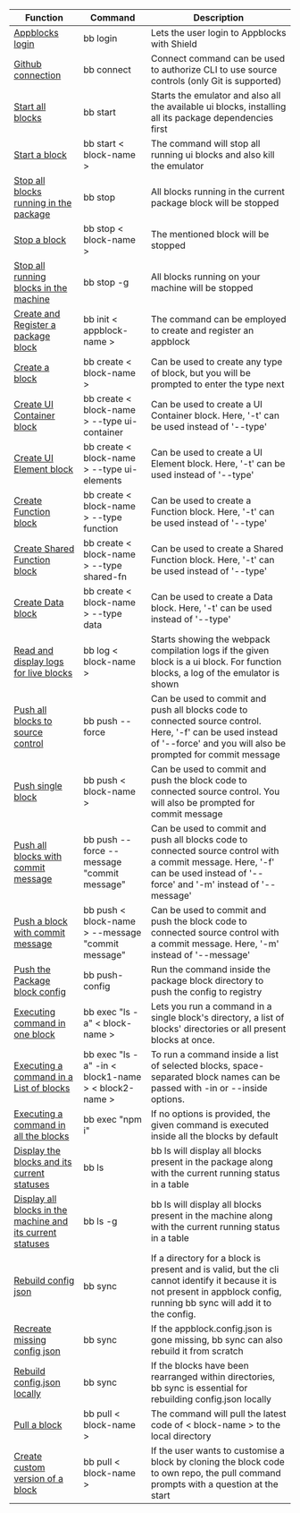  |Function      |Command      |Description        |
| ----------- | ----------------------- |---------- | 
| [Appblocks login](https://docs.appblocks.com/docs/bb-cli/Commands/bb-login) | bb login |  Lets the user login to Appblocks with Shield|
| [Github connection](https://docs.appblocks.com/docs/bb-cli/Commands/bb-connect)   | bb connect | Connect command can be used to authorize CLI to use source controls (only Git is supported) |
| [Start all blocks](https://docs.appblocks.com/docs/bb-cli/Commands/bb-start)   | bb start | Starts the emulator and also all the available ui blocks, installing all its package dependencies first|
| [Start a block](https://docs.appblocks.com/docs/bb-cli/Commands/bb-start#start-one-ui-block)   | bb start < block-name > |    The command will stop all running ui blocks and also kill the emulator |
| [Stop all blocks running in the package](https://docs.appblocks.com/docs/bb-cli/Commands/bb-stop)   | bb stop |    All blocks running in the current package block will be stopped    |
| [Stop a block](https://docs.appblocks.com/docs/bb-cli/Commands/bb-stop)   | bb stop < block-name > |    The mentioned block will be stopped    |
| [Stop all running blocks in the machine](https://docs.appblocks.com/docs/bb-cli/Commands/bb-stop)   | bb stop -g| All blocks running on your machine will be stopped |
| [Create and Register a package block](https://docs.appblocks.com/docs/bb-cli/Commands/bb-init)  | bb init < appblock-name > | The command can be employed to create and register an appblock|
| [Create a block](https://docs.appblocks.com/docs/bb-cli/Commands/bb-create)  | bb create < block-name >  | Can be used to create any type of block, but you will be prompted to enter the type next|
| [Create UI Container block](https://docs.appblocks.com/docs/bb-cli/Commands/bb-create#description)   | bb create < block-name > --type ui-container | Can be used to create a UI Container block. Here, '-t' can be used instead of '--type'        |
| [Create UI Element block](https://docs.appblocks.com/docs/bb-cli/Commands/bb-create#description)  | bb create < block-name > --type ui-elements        | Can be used to create a UI Element block. Here, '-t' can be used instead of '--type'        |
| [Create Function block](https://docs.appblocks.com/docs/bb-cli/Commands/bb-create#description)  | bb create < block-name > --type function | Can be used to create a Function block. Here, '-t' can be used instead of '--type'  |
| [Create Shared Function block](https://docs.appblocks.com/docs/bb-cli/Commands/bb-create#description)  | bb create < block-name > --type shared-fn | Can be used to create a Shared Function block. Here, '-t' can be used instead of '--type'        |
| [Create Data block](https://docs.appblocks.com/docs/bb-cli/Commands/bb-create#description)| bb create < block-name > --type data  | Can be used to create a Data block. Here, '-t' can be used instead of '--type' |
| [Read and display logs for live blocks](https://docs.appblocks.com/docs/bb-cli/Commands/bb-log)  | bb log < block-name > | Starts showing the webpack compilation logs if the given block is a ui block. For function blocks, a log of the emulator is shown        |
| [Push all blocks to source control](https://docs.appblocks.com/docs/bb-cli/Commands/bb-push) | bb push --force | Can be used to commit and push all blocks code to connected source control. Here, '-f' can be used instead of '--force' and you will also be prompted for commit message     |
| [Push single block](https://docs.appblocks.com/docs/bb-cli/Commands/bb-push#details)  | bb push < block-name >  | Can be used to commit and push the block code to connected source control. You will also be prompted for commit message      |
| [Push all blocks with commit message](https://docs.appblocks.com/docs/bb-cli/Commands/bb-push#details)   | bb push --force --message "commit message"  |  Can be used to commit and push all blocks code to connected source control with a commit message. Here, '-f' can be used instead of '--force' and '-m' instead of '--message'      |
| [Push a block with commit message](https://docs.appblocks.com/docs/bb-cli/Commands/bb-push#details)   | bb push < block-name > --message "commit message" | Can be used to commit and push the block code to connected source control with a commit message. Here, '-m' instead of '--message'     |
| [Push the Package block config](https://docs.appblocks.com/docs/bb-cli/Commands/bb-push-config) | bb push-config | Run the command inside the package block directory to push the config to registry|
| [Executing command in one block](https://docs.appblocks.com/docs/bb-cli/Commands/bb-exec#executing-a-command-in-one-block)   | bb exec "ls -a" < block-name >  | Lets you run a command in a single block's directory, a list of blocks' directories or all present blocks at once.        |
| [Executing a command in a List of blocks](https://docs.appblocks.com/docs/bb-cli/Commands/bb-exec#executing-a-command-in-a-list-of-blocks)  | bb exec "ls -a" -in < block1-name >  < block2-name > | To run a command inside a list of selected blocks, space-separated block names can be passed with -in or --inside options.|
| [Executing a command in all the blocks](https://docs.appblocks.com/docs/bb-cli/Commands/bb-exec#executing-a-command-in-all-the-blocks)   | bb exec "npm i" | If no options is provided, the given command is executed inside all the blocks by default|
| [Display the blocks and its current statuses](https://docs.appblocks.com/docs/bb-cli/Commands/bb-ls)  | bb ls  | bb ls will display all blocks present in the package along with the current running status in a table|
| [Display all blocks in the machine and its current statuses](https://docs.appblocks.com/docs/bb-cli/Commands/bb-ls)  | bb ls -g | bb ls will display all blocks present in the machine along with the current running status in a table|
| [Rebuild config json](https://docs.appblocks.com/docs/bb-cli/Commands/bb-sync#rebuild-config-json)   |  bb sync |      If a directory for a block is present and is valid, but the cli cannot identify it because it is not present in appblock config, running bb sync will add it to the config.   |
| [Recreate missing config json](https://docs.appblocks.com/docs/bb-cli/Commands/bb-sync#recreate-missing-config-json)   | bb sync | If the appblock.config.json is gone missing, bb sync can also rebuild it from scratch |
| [Rebuild config.json locally](https://docs.appblocks.com/docs/bb-cli/Commands/bb-sync#rebuild-config-json)  | bb sync | If the blocks have been rearranged within directories, bb sync is essential for rebuilding config.json locally |
| [Pull a block](https://docs.appblocks.com/docs/bb-cli/Commands/bb-pull#pull-a-block) | bb pull < block-name > | The command will pull the latest code of < block-name > to the local directory| 
|[Create custom version of a block](https://docs.appblocks.com/docs/bb-cli/Commands/bb-pull#create-custom-version-of-a-block) | bb pull < block-name > |If the user wants to customise a block by cloning the block code to own repo, the pull command prompts with a question at the start|
